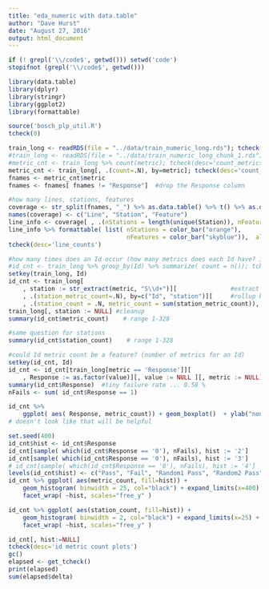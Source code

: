```yaml
---
title: "eda_numeric with data.table"
author: "Dave Hurst"
date: "August 27, 2016"
output: html_document
---
```


```r

if (! grepl('\\/code$', getwd())) setwd('code')
stopifnot (grepl('\\/code$', getwd()))

library(data.table)
library(dplyr)
library(stringr)
library(ggplot2)
library(formattable)

source('bosch_plp_util.R')
tcheck(0)

train_long <- readRDS(file = "../data/train_numeric_long.rds"); tcheck(desc='read_rds')
#train_long <- readRDS(file = "../data/train_numeric_long_chunk_1.rds") #dev
#metric_cnt <- train_long %>% count(metric); tcheck(desc='count_metrics')
metric_cnt <- train_long[, .(count=.N), by=metric]; tcheck(desc='count_metrics')
fnames <- metric_cnt$metric
fnames <- fnames[ fnames != "Response"]  #drop the Response column

#how many lines, stations, features
coverage <- str_split(fnames, "_") %>% as.data.table() %>% t() %>% as.data.table()
names(coverage) <- c("Line", "Station", "Feature")
line_info <- coverage[ , .(nStations = length(unique(Station)), nFeatures = .N), by=Line]
line_info %>% formattable( list( nStations = color_bar("orange"),
                                 nFeatures = color_bar("skyblue")),  align = 'l')
tcheck(desc='line_counts')

#how many times does an Id occur (how many metrics does each Id have? is it constant?)
#id_cnt <- train_long %>% group_by(Id) %>% summarize( count = n()); tcheck(desc='Id counts')
setkey(train_long, Id)
id_cnt <- train_long[
    , station := str_extract(metric, "S\\d+")][               #extract station ID
    , .(station_metric_count=.N), by=c("Id", "station")][     #rollup by station
    , .(station_count = .N, metric_count = sum(station_metric_count)), by=Id ]  #rollup by Id
train_long[, station := NULL] #cleanup
summary(id_cnt$metric_count)    # range 1-328 

#same question for stations
summary(id_cnt$station_count)    # range 1-328 

#could Id metric count be a feature? (number of metrics for an Id)
setkey(id_cnt, Id)
id_cnt <- id_cnt[train_long[metric == 'Response']][
    , Response := as.factor(value)][, value := NULL ][, metric := NULL]; tcheck(desc='join Response')
summary(id_cnt$Response)  #tiny failure rate ... 0.58 %
nFails <- sum( id_cnt$Response == 1)

id_cnt %>% 
    ggplot( aes( Response, metric_count)) + geom_boxplot()  + ylab("non-NA feature count per part")
# doesn't look like that will be helpful

set.seed(400)
id_cnt$hist <- id_cnt$Response
id_cnt[sample( which(id_cnt$Response == '0'), nFails), hist := '2']
id_cnt[sample( which(id_cnt$Response == '0'), nFails), hist := '3']
# id_cnt[sample( which(id_cnt$Response == '0'), nFails), hist := '4']
levels(id_cnt$hist) <- c("Pass", "Fail", "Random1 Pass", "Random2 Pass") #, "Random3 Pass")
id_cnt %>% ggplot( aes(metric_count, fill=hist)) + 
    geom_histogram( binwidth = 25, col="black") + expand_limits(x=400) +
    facet_wrap( ~hist, scales="free_y" )

id_cnt %>% ggplot( aes(station_count, fill=hist)) + 
    geom_histogram( binwidth = 2, col="black") + expand_limits(x=25) +
    facet_wrap( ~hist, scales="free_y" )

id_cnt[, hist:=NULL]
tcheck(desc='id metric count plots')
gc()
elapsed <- get_tcheck()
print(elapsed)
sum(elapsed$delta)
```

